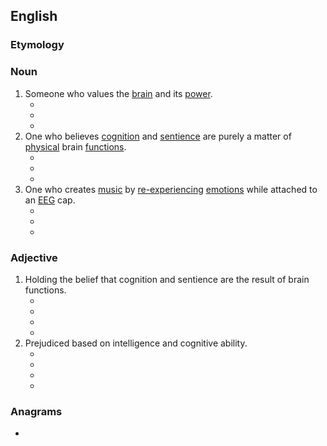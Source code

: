 ==English==
{{rfv|en}}
===Etymology===
{{suffix|en|brain|ist}}

===Noun===
{{en-noun}}

# Someone who values the [[brain]] and its [[power]]. 
#* {{quote-book|year=1991  |title=Maximum Rocknroll - Issue 101|author=|page= |ISBN= |passage=We could all make jokes about "'''brainists'''": people who see you just for the grey matter.  }}
#* {{quote-newsgroup|date=October 21, 1999|author=ONEstar|title= PROVE THAT GOD DOES NOT EXIST !!!! |url=|newsgroup=alt.religion.christian|passage=That makes God '''brainist'''! Non-'''brainists''' have rights too you know!  }}
#* {{quote-book|year=2014 |title=Planet Smudge|author=Suzann Dodd |page= |ISBN=0557217377 |passage=I can see the difference now between me and my wife having our offspring 'perfected' and a bowl of genetic soup being inserted into a neutralised egg and put into some fem's body to be raised by a gang of '''brainists'''. }}
# One who believes [[cognition]] and [[sentience]] are purely a matter of [[physical]] brain [[function]]s.
#* {{quote-book|year=2007 |title=Science of Memory: Concepts |author=Henry L. Roediger III, ‎Yadin Dudai, ‎& Susan M. Fitzpatrick |page=145 |ISBN=0199727511 |passage=Hence for the cognitivist, working memory is linked to encoding and the formation of a new memory, whereas for the '''brainist''' it is linked to retrieval and the use of memory. }}
#* {{quote-book|year=2015 |title=This Place of Prose and Poetry |author=Lucian Krukowski |page=49 |ISBN=1498230792 |passage=By placing the mind solely within the physical realm—as the '''brainists''' would have it— is not any more a solution to the mysteries of human consciousness than is talking—in-tongues. }}
#* {{quote-book|year=2016 |title=Red, Black, and Objective: Science, Sociology, and Anarchism|author=Sal Restivo |page= |ISBN=1317069935 |passage=Some '''brainists''' might suppose that a postmortem study of Einstein's brain would provide clues as to the cerebral processes underlying genius. }}
# One who creates [[music]] by [[re-experience|re-experiencing]] [[emotion]]s while attached to an [[EEG]] cap.
#* {{quote-book|year=2011 |title=Affective Computing and Intelligent Interaction|author=Sidney D ́Mello, ‎Arthur Graesser, ‎& Bjoern Schuller |page= |ISBN=3642245714 |passage=The '''brainist''' sat in a comfortable chair at stage center wearing a high-density EEG cap. Right and left of the stage, elevated speakers presented a recorded audience introduction and subject instructions. These included a brief (few word) description of the feeling the brainist had used to described the feeling he associated with each drone sound following trianing sessions.  }}
#* {{quote-journal|year=2011  |work=NIME (New Interfaces for Musical Expression) |title=Minding the (Transatlantic) Gap: An Internet-Enabled Acoustic Brain-Computer Music Interface. |volume= |number= |author=Tim Mullen, Richard Warp, & Adam Jansch |passage=The installation was also comprised of four participating parties, distributed around the world but connected via the Internet: the '''brainist''', the composer/conductor, the physical audience (Phipps Hall), and the virtual (Internet) audience.}}
#* {{quote-journal|year=2015 |work=Brain-Computer Interfaces |title=Competing and collaborating brains: multi-brain computer interfacing |volume= |number= |author=Anton Nijholt |passage=In [21] we have four musicians (a violinist, a flautist, a cellist, and a ''''brainist''''), where during the  performance the  '''brainist''' delivers drone sounds by re-experiencing emotions  (classified by EEG) that has been associated with the sounds  during  a training session...}}

===Adjective===
{{en-adj}}

# Holding the belief that cognition and sentience are the result of brain functions.
#* {{quote-newsgroup|date=September 5, 1995|author=dannie hawkins|title= life duty death |url=|newsgroup=sci.anthropology|passage=And, their specieist survival instinct (another totally Natural instinct that *'''brainist''' deny) finally wins them over}}
#* {{quote-newsgroup|date=July 2, 1997|author=Anders N Weinstein|title=Brute Force, or Bitmap, Rationality (was: Re: Rationality) |url=|newsgroup=comp.ai|passage=So AI has been anything but '''brainist''' in that sense. On the other hand, it is also appreciated that different sort of hardware can run different algorithms, ... }}
#* {{quote-book|year=2017 |title=Sociology, Science, and the End of Philosophy|author=Sal Restivo |page= |ISBN=1349951609 |passage=This entails jettisoning, as I urge in this book, '''brainist''' and neuroist assumptions and perspectives. }}
#* {{quote-book|year=2017 |title=Beyond the Brain: An Agentive Activity Perspective on Mind|author=Igor M. Arievitch |page=7 |ISBN=9463511040 |passage=The second reason to start with such a review is my belief that the current pushback by psychologists and educators who are skeptical about the surge of “'''brainist'''” neuro-explanations is inadequate and needs to be more conceptually deep and far-reaching. }}
# Prejudiced based on intelligence and cognitive ability.
#* {{quote-book|year=1976  |title=Encounter - Volume 46 |author=|page=395 |ISBN= |passage=But even if we are only amateurs, we can all make sure that the subject of discrimination — whether racist, sexist, heightist, weightist, ageist, '''brainist''', beautyist, or tokenist — is never absent from our waking thoughts. }}
#* {{quote-newsgroup|date=July 7, 1995|author=Rachel McKay|title= Gazza Boardman |url=|newsgroup=rec.bicycles.racing|passage=I hate to be "'''brainist'''" but Boardman's IQ is about 10 times Gascoigne's; he's not 50lbs overweight; and he's not overpaid. }}
#* {{quote-journal|year=2015 |work=MFCO Working Paper Series |title=Knowledge spaces and the urban jungle: Animal agency in the geographical understandings of public space |volume= |number= |author=Linda Madden |passage=Upon reviewing the types of geographic    knowledge spaces in which animals are situated, it  seems that perhaps as academics we remain subject to what Laland & Hoppitt (2003) refer to as a ''''brainist''' bias' – a bias that maintains a view of an evolutionary hierarchy that culminates in human reason and language. }}
#* {{quote-book|year=2015  |title=A Wild Life: My Adventures Around the World Filming Wildlife|author=Martin Hughes-Games |page= |ISBN=1472114450 |passage=We humans are so '''brainist'''. Once nature hits on a really effective design it tends to stick with it: the basic crocodile layout is fantastically effective, and has not changed significantly for some 80 million years }}

===Anagrams===
* {{anagrams|en|Britains|binarist}}